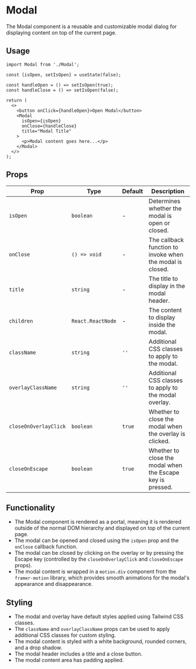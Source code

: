 # Modal

The Modal component is a reusable and customizable modal dialog for displaying content on top of the current page.

## Usage

```tsx
import Modal from './Modal';

const [isOpen, setIsOpen] = useState(false);

const handleOpen = () => setIsOpen(true);
const handleClose = () => setIsOpen(false);

return (
  <>
    <button onClick={handleOpen}>Open Modal</button>
    <Modal
      isOpen={isOpen}
      onClose={handleClose}
      title="Modal Title"
    >
      <p>Modal content goes here...</p>
    </Modal>
  </>
);
```

## Props

| Prop                 | Type                 | Default     | Description                                                 |
| -------------------- | -------------------- | ----------- | ----------------------------------------------------------- |
| `isOpen`             | `boolean`            | -           | Determines whether the modal is open or closed.           |
| `onClose`            | `() => void`         | -           | The callback function to invoke when the modal is closed. |
| `title`              | `string`             | -           | The title to display in the modal header.                |
| `children`           | `React.ReactNode`    | -           | The content to display inside the modal.                 |
| `className`          | `string`             | `''`        | Additional CSS classes to apply to the modal.            |
| `overlayClassName`   | `string`             | `''`        | Additional CSS classes to apply to the modal overlay.    |
| `closeOnOverlayClick`| `boolean`            | `true`      | Whether to close the modal when the overlay is clicked.  |
| `closeOnEscape`      | `boolean`            | `true`      | Whether to close the modal when the Escape key is pressed. |

## Functionality

- The Modal component is rendered as a portal, meaning it is rendered outside of the normal DOM hierarchy and displayed on top of the current page.
- The modal can be opened and closed using the `isOpen` prop and the `onClose` callback function.
- The modal can be closed by clicking on the overlay or by pressing the Escape key (controlled by the `closeOnOverlayClick` and `closeOnEscape` props).
- The modal content is wrapped in a `motion.div` component from the `framer-motion` library, which provides smooth animations for the modal's appearance and disappearance.

## Styling

- The modal and overlay have default styles applied using Tailwind CSS classes.
- The `className` and `overlayClassName` props can be used to apply additional CSS classes for custom styling.
- The modal content is styled with a white background, rounded corners, and a drop shadow.
- The modal header includes a title and a close button.
- The modal content area has padding applied.
